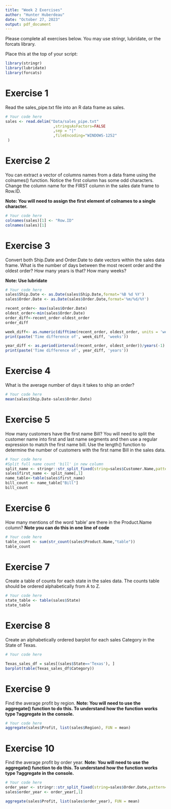 ```yaml
---
title: "Week 2 Exercises"
author: "Hunter Huberdeau"
date: "October 27, 2023"
output: pdf_document
---
```


Please complete all exercises below. You may use stringr, lubridate, or the forcats library. 

Place this at the top of your script:
```r
library(stringr)
library(lubridate)
library(forcats)

```

# Exercise 1
Read the sales_pipe.txt file into an R data frame as sales. 

```r
# Your code here
sales <- read.delim("Data/sales_pipe.txt"
                     ,stringsAsFactors=FALSE
                     ,sep = "|"
                     ,fileEncoding="WINDOWS-1252" 
 )
```

# Exercise 2
You can extract a vector of columns names from a data frame using the colnames() function. Notice the first column has some odd characters. Change the column name for the FIRST column in the sales date frame to Row.ID. 

**Note: You will need to assign the first element of colnames to a single character.**

```r
# Your code here
colnames(sales)[1] <- "Row.ID"
colnames(sales)[1]

```

# Exercise 3
Convert both Ship.Date and Order.Date to date vectors within the sales data frame. What is the number of days between the most recent order and the oldest order?
How many years is that?
How many weeks?

**Note: Use lubridate**

```r
# Your code here
sales$Ship.Date <- as.Date(sales$Ship.Date,format='%B %d %Y')
sales$Order.Date <- as.Date(sales$Order.Date,format='%m/%d/%Y')

recent_order<- max(sales$Order.Date)
oldest_order<-min(sales$Order.Date)
order_diff<-recent_order-oldest_order
order_diff

week_diff<- as.numeric(difftime(recent_order, oldest_order, units = 'weeks'))
print(paste('Time difference of', week_diff, 'weeks'))

year_diff <- as.period(interval(recent_order, oldest_order))/years(-1)
print(paste('Time difference of', year_diff, 'years'))

```


# Exercise 4
What is the average number of days it takes to ship an order?

```r
# Your code here
mean(sales$Ship.Date-sales$Order.Date)
```


# Exercise 5
How many customers have the first name Bill?
You will need to split the customer name into first and last name segments and then use a regular expression to match the first name bill. Use the length() function to determine the number of customers with the first name Bill in the sales data. 

```r
# Your code here
#Split full name count 'bill' in new column 
split_name <- stringr::str_split_fixed(string=sales$Customer.Name,pattern=' ',n=2)
sales$first_name <- split_name[,1]
name_table<-table(sales$first_name)
bill_count <- name_table["Bill"]
bill_count

```

# Exercise 6
How many mentions of the word 'table' are there in the Product.Name column? 
**Note you can do this in one line of code**

```r
# Your code here
table_count <- sum(str_count(sales$Product.Name,"table"))
table_count
```

# Exercise 7
Create a table of counts for each state in the sales data. The counts table should be ordered alphabetically from A to Z. 

```r
# Your code here
state_table <- table(sales$State)
state_table

```

# Exercise 8
Create an alphabetically ordered barplot for each sales Category in the State of Texas. 

```r
# Your code here

Texas_sales_df = sales[(sales$State=='Texas'), ]
barplot(table(Texas_sales_df$Category))

```

# Exercise 9
Find the average profit by region.
**Note: You will need to use the aggregate() function to do this. To understand how the function works type ?aggregate in the console.**

```r
# Your code here
aggregate(sales$Profit, list(sales$Region), FUN = mean)
```

# Exercise 10
Find the average profit by order year. 
**Note: You will need to use the aggregate() function to do this. To understand how the function works type ?aggregate in the console.**

```r
# Your code here
order_year <- stringr::str_split_fixed(string=sales$Order.Date,pattern='-',n=3)
sales$order_year <- order_year[,1]

aggregate(sales$Profit, list(sales$order_year), FUN = mean)
```

